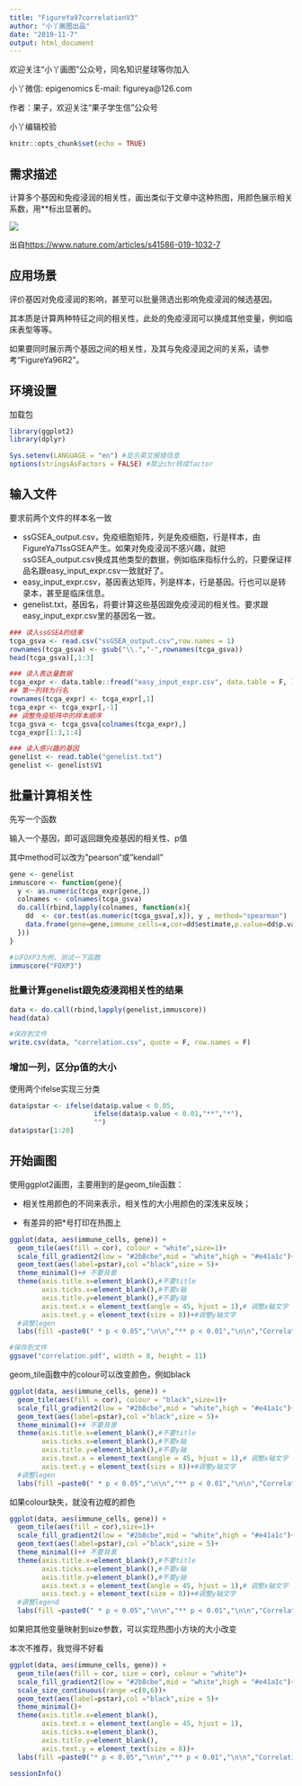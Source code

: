 ---
title: "FigureYa97correlationV3"
author: "小丫画图出品"
date: "2019-11-7"
output: html_document
---
欢迎关注“小丫画图”公众号，同名知识星球等你加入

小丫微信: epigenomics  E-mail: figureya@126.com

作者：果子，欢迎关注“果子学生信”公众号

小丫编辑校验

```{r setup, include=FALSE}
knitr::opts_chunk$set(echo = TRUE)
```

## 需求描述

计算多个基因和免疫浸润的相关性，画出类似于文章中这种热图，用颜色展示相关系数，用**标出显著的。

![](example.png)

出自<https://www.nature.com/articles/s41586-019-1032-7>

## 应用场景

评价基因对免疫浸润的影响，甚至可以批量筛选出影响免疫浸润的候选基因。

其本质是计算两种特征之间的相关性，此处的免疫浸润可以换成其他变量，例如临床表型等等。

如果要同时展示两个基因之间的相关性，及其与免疫浸润之间的关系，请参考“FigureYa96R2”。

## 环境设置

加载包

```{r}
library(ggplot2)
library(dplyr)

Sys.setenv(LANGUAGE = "en") #显示英文报错信息
options(stringsAsFactors = FALSE) #禁止chr转成factor
```

## 输入文件

要求前两个文件的样本名一致

- ssGSEA_output.csv，免疫细胞矩阵，列是免疫细胞，行是样本，由FigureYa71ssGSEA产生。如果对免疫浸润不感兴趣，就把ssGSEA_output.csv换成其他类型的数据，例如临床指标什么的，只要保证样品名跟easy_input_expr.csv一致就好了。
- easy_input_expr.csv，基因表达矩阵，列是样本，行是基因。行也可以是转录本，甚至是临床信息。
- genelist.txt，基因名，将要计算这些基因跟免疫浸润的相关性。要求跟easy_input_expr.csv里的基因名一致。

```{r}
### 读入ssGSEA的结果
tcga_gsva <- read.csv("ssGSEA_output.csv",row.names = 1)
rownames(tcga_gsva) <- gsub("\\.","-",rownames(tcga_gsva))
head(tcga_gsva)[,1:3]

### 读入表达量数据
tcga_expr <- data.table::fread("easy_input_expr.csv", data.table = F, )
## 第一列转为行名
rownames(tcga_expr) <- tcga_expr[,1]
tcga_expr <- tcga_expr[,-1]
## 调整免疫矩阵中的样本顺序
tcga_gsva <- tcga_gsva[colnames(tcga_expr),]
tcga_expr[1:3,1:4]

### 读入感兴趣的基因
genelist <- read.table("genelist.txt")
genelist <- genelist$V1
```

## 批量计算相关性

先写一个函数

输入一个基因，即可返回跟免疫基因的相关性、p值

其中method可以改为"pearson"或"kendall"

```{r, warning=FALSE}
gene <- genelist
immuscore <- function(gene){
  y <- as.numeric(tcga_expr[gene,])
  colnames <- colnames(tcga_gsva)
  do.call(rbind,lapply(colnames, function(x){
    dd  <- cor.test(as.numeric(tcga_gsva[,x]), y , method="spearman")
    data.frame(gene=gene,immune_cells=x,cor=dd$estimate,p.value=dd$p.value )
  }))
}

#以FOXP3为例，测试一下函数
immuscore("FOXP3")
```

### 批量计算genelist跟免疫浸润相关性的结果

```{r, warning=FALSE}
data <- do.call(rbind,lapply(genelist,immuscore))
head(data)

#保存到文件
write.csv(data, "correlation.csv", quote = F, row.names = F)
```

### 增加一列，区分p值的大小

使用两个ifelse实现三分类
```{r}
data$pstar <- ifelse(data$p.value < 0.05,
                     ifelse(data$p.value < 0.01,"**","*"),
                     "")
data$pstar[1:20]
```

## 开始画图

使用ggplot2画图，主要用到的是geom_tile函数：

- 相关性用颜色的不同来表示，相关性的大小用颜色的深浅来反映；

- 有差异的把*号打印在热图上

```{r,fig.width=8, fig.height=14}
ggplot(data, aes(immune_cells, gene)) + 
  geom_tile(aes(fill = cor), colour = "white",size=1)+
  scale_fill_gradient2(low = "#2b8cbe",mid = "white",high = "#e41a1c")+
  geom_text(aes(label=pstar),col ="black",size = 5)+
  theme_minimal()+# 不要背景
  theme(axis.title.x=element_blank(),#不要title
        axis.ticks.x=element_blank(),#不要x轴
        axis.title.y=element_blank(),#不要y轴
        axis.text.x = element_text(angle = 45, hjust = 1),# 调整x轴文字
        axis.text.y = element_text(size = 8))+#调整y轴文字
  #调整legen
  labs(fill =paste0(" * p < 0.05","\n\n","** p < 0.01","\n\n","Correlation"))

#保存到文件
ggsave("correlation.pdf", width = 8, height = 11)
```

geom_tile函数中的colour可以改变颜色，例如black

```{r,fig.width=8, fig.height=14}
ggplot(data, aes(immune_cells, gene)) + 
  geom_tile(aes(fill = cor), colour = "black",size=1)+
  scale_fill_gradient2(low = "#2b8cbe",mid = "white",high = "#e41a1c")+
  geom_text(aes(label=pstar),col ="black",size = 5)+
  theme_minimal()+# 不要背景
  theme(axis.title.x=element_blank(),#不要title
        axis.ticks.x=element_blank(),#不要x轴
        axis.title.y=element_blank(),#不要y轴
        axis.text.x = element_text(angle = 45, hjust = 1),# 调整x轴文字
        axis.text.y = element_text(size = 8))+#调整y轴文字
  #调整legen
  labs(fill =paste0(" * p < 0.05","\n\n","** p < 0.01","\n\n","Correlation"))
```

如果colour缺失，就没有边框的颜色

```{r,fig.width=8, fig.height=4}
ggplot(data, aes(immune_cells, gene)) + 
  geom_tile(aes(fill = cor),size=1)+
  scale_fill_gradient2(low = "#2b8cbe",mid = "white",high = "#e41a1c")+
  geom_text(aes(label=pstar),col ="black",size = 5)+
  theme_minimal()+# 不要背景
  theme(axis.title.x=element_blank(),#不要title
        axis.ticks.x=element_blank(),#不要x轴
        axis.title.y=element_blank(),#不要y轴
        axis.text.x = element_text(angle = 45, hjust = 1),# 调整x轴文字
        axis.text.y = element_text(size = 8))+#调整y轴文字
  #调整legend
  labs(fill =paste0(" * p < 0.05","\n\n","** p < 0.01","\n\n","Correlation"))
```

如果把其他变量映射到size参数，可以实现热图小方块的大小改变

本次不推荐，我觉得不好看

```{r,fig.width=8, fig.height=4}
ggplot(data, aes(immune_cells, gene)) + 
  geom_tile(aes(fill = cor, size = cor), colour = "white")+
  scale_fill_gradient2(low = "#2b8cbe",mid = "white",high = "#e41a1c")+
  scale_size_continuous(range =c(0,6))+
  geom_text(aes(label=pstar),col ="black",size = 5)+
  theme_minimal()+
  theme(axis.title.x=element_blank(),
        axis.text.x = element_text(angle = 45, hjust = 1),
        axis.ticks.x=element_blank(),
        axis.title.y=element_blank(),
        axis.text.y = element_text(size = 8))+
  labs(fill =paste0("* p < 0.05","\n\n","** p < 0.01","\n\n","Correlation"),size="Correlation")
```

```{r}
sessionInfo()
```
